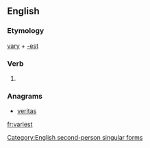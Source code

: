 ==English==

===Etymology===
[[vary]] + [[-est]]

===Verb===
{{en-verb form}}

# {{context|archaic}} {{form of|Second-person singular simple present form|vary}}

===Anagrams===
* [[veritas#English|veritas]]

[[Category:English second-person singular forms]]

[[fr:variest]]